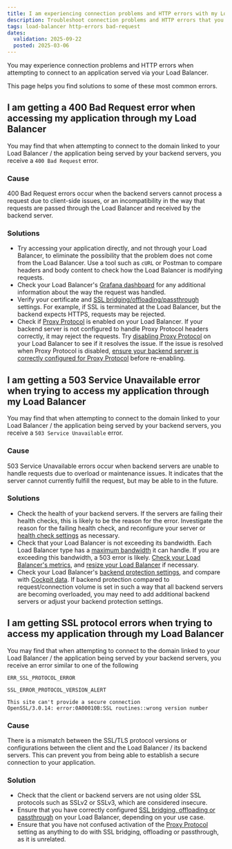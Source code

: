 ```yaml
---
title: I am experiencing connection problems and HTTP errors with my Load Balancer
description: Troubleshoot connection problems and HTTP errors that you may experience when accessing applications served via your Load Balancer. Learn how to resolve common problems and get your application back up and running.
tags: load-balancer http-errors bad-request
dates:
  validation: 2025-09-22
  posted: 2025-03-06
---
```


You may experience connection problems and HTTP errors when attempting to connect to an application served via your Load Balancer.

This page helps you find solutions to some of these most common errors.

## I am getting a 400 Bad Request error when accessing my application through my Load Balancer

You may find that when attempting to connect to the domain linked to your Load Balancer / the application being served by your backend servers, you receive a `400 Bad Request` error.

### Cause

400 Bad Request errors occur when the backend servers cannot process a request due to client-side issues, or an incompatibility in the way that requests are passed through the Load Balancer and received by the backend server.

### Solutions

- Try accessing your application directly, and not through your Load Balancer, to eliminate the possibility that the problem does not come from the Load Balancer. Use a tool such as `cURL` or Postman to compare headers and body content to check how the Load Balancer is modifying requests.
- Check your Load Balancer's [Grafana dashboard](/load-balancer/how-to/monitor-lb-cockpit/) for any additional information about the way the request was handled.
- Verify your certificate and [SSL bridging/offloading/passthrough](/load-balancer/reference-content/ssl-bridging-offloading-passthrough/) settings. For example, if SSL is terminated at the Load Balancer, but the backend expects HTTPS, requests may be rejected.
- Check if [Proxy Protocol](/load-balancer/reference-content/configuring-backends/#proxy-protocol) is enabled on your Load Balancer. If your backend server is not configured to handle Proxy Protocol headers correctly, it may reject the requests. Try [disabling Proxy Protocol](/load-balancer/how-to/manage-frontends-and-backends/#how-to-edit-backends-and-health-checks) on your Load Balancer to see if it resolves the issue. If the issue is resolved when Proxy Protocol is disabled, [ensure your backend server is correctly configured for Proxy Protocol](/tutorials/proxy-protocol-v2-load-balancer/) before re-enabling.

## I am getting a 503 Service Unavailable error when trying to access my application through my Load Balancer

You may find that when attempting to connect to the domain linked to your Load Balancer / the application being served by your backend servers, you receive a `503 Service Unavailable` error.

### Cause

503 Service Unavailable errors occur when backend servers are unable to handle requests due to overload or maintenance issues. It indicates that the server cannot currently fulfill the request, but may be able to in the future.

### Solutions

- Check the health of your backend servers. If the servers are failing their health checks, this is likely to be the reason for the error. Investigate the reason for the failing health check, and reconfigure your server or [health check settings](/load-balancer/reference-content/configuring-health-checks/) as necessary.
- Check that your Load Balancer is not exceeding its bandwidth. Each Load Balancer type has a [maximum bandwidth](https://www.scaleway.com/en/pricing/network/#load-balancer) it can handle. If you are exceeding this bandwidth, a 503 error is likely. [Check your Load Balancer's metrics](/load-balancer/how-to/monitor-lb-cockpit/), and [resize your Load Balancer](/load-balancer/how-to/resize-lb/) if necessary.
- Check your Load Balancer's [backend protection settings](/load-balancer/reference-content/configuring-backends/#backend-protection), and compare with [Cockpit data](/load-balancer/how-to/monitor-lb-cockpit/). If backend protection compared to request/connection volume is set in such a way that all backend servers are becoming overloaded, you may need to add additional backend servers or adjust your backend protection settings.


## I am getting SSL protocol errors when trying to access my application through my Load Balancer

You may find that when attempting to connect to the domain linked to your Load Balancer / the application being served by your backend servers, you receive an error similar to one of the following

```
ERR_SSL_PROTOCOL_ERROR
```

```
SSL_ERROR_PROTOCOL_VERSION_ALERT
```

```
This site can't provide a secure connection
OpenSSL/3.0.14: error:0A00010B:SSL routines::wrong version number
```

### Cause

There is a mismatch between the SSL/TLS protocol versions or configurations between the client and the Load Balancer / its backend servers. This can prevent you from being able to establish a secure connection to your application.

### Solution

- Check that the client or backend servers are not using older SSL protocols such as SSLv2 or SSLv3, which are considered insecure.
- Ensure that you have correctly configured [SSL bridging, offloading or passthrough](/load-balancer/reference-content/ssl-bridging-offloading-passthrough/) on your Load Balancer, depending on your use case.
- Ensure that you have not confused activation of the [Proxy Protocol](/load-balancer/reference-content/configuring-backends/#proxy-protocol) setting as anything to do with SSL bridging, offloading or passthrough, as it is unrelated.